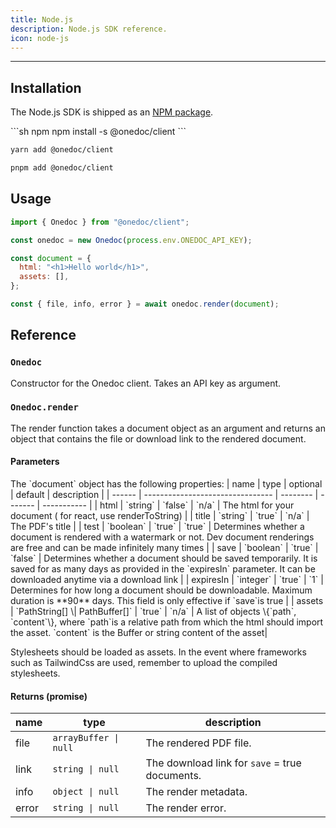 ```yaml
---
title: Node.js
description: Node.js SDK reference.
icon: node-js
---
```


---

## Installation

The Node.js SDK is shipped as an [NPM package](https://www.npmjs.com/package/@onedoc/client).

<CodeGroup>
```sh npm
npm install -s @onedoc/client
```

```sh yarn
yarn add @onedoc/client
```

```sh pnpm
pnpm add @onedoc/client
```

</CodeGroup>

## Usage

```js
import { Onedoc } from "@onedoc/client";

const onedoc = new Onedoc(process.env.ONEDOC_API_KEY);

const document = {
  html: "<h1>Hello world</h1>",
  assets: [],
};

const { file, info, error } = await onedoc.render(document);
```

## Reference

### `Onedoc`

Constructor for the Onedoc client. Takes an API key as argument.

### `Onedoc.render`

The render function takes a document object as an argument and returns an object that contains the file or download link to the rendered document.

#### Parameters

<ResponseField name="document" type="object" required>
The `document` object has the following properties:
</ResponseField>
| name   | type                             | optional | default | description |
| ------ | -------------------------------- | -------- | ------- | ----------- |
| html   | `string`                         | `false`  | `n/a`   | The html for your document ( for react, use renderToString)            |
| title  | `string`                         | `true`   | `n/a`   | The PDF's title            |
| test   | `boolean`                         | `true`   | `true`  | Determines whether a document is rendered with a watermark or not. Dev document renderings are free and can be made infinitely many times            |
| save   | `boolean`                         | `true`   | `false` | Determines whether a document should be saved temporarily. It is saved for as many days as provided in the `expiresIn` parameter. It can be downloaded anytime via a download link            |
| expiresIn  | `integer`                    | `true`   | `1`     | Determines for how long a document should be downloadable. Maximum duration is **90** days. This field is only effective if `save`is true         |
| assets | `PathString[] \| PathBuffer[]`   | `true`   | `n/a`   | A list of objects \{`path`, `content`\}, where `path`is a relative path from which the html should import the asset. `content` is the Buffer or string content of the asset|

Stylesheets should be loaded as assets. In the event where frameworks such as TailwindCss are used, remember to upload the compiled stylesheets.

#### Returns (promise)

| name  | type                  | description                                    |
| ----- | --------------------- | ---------------------------------------------- |
| file  | `arrayBuffer \| null` | The rendered PDF file.                         |
| link  | `string \| null`      | The download link for `save` = true documents. |
| info  | `object \| null`      | The render metadata.                           |
| error | `string \| null`      | The render error.                              |
